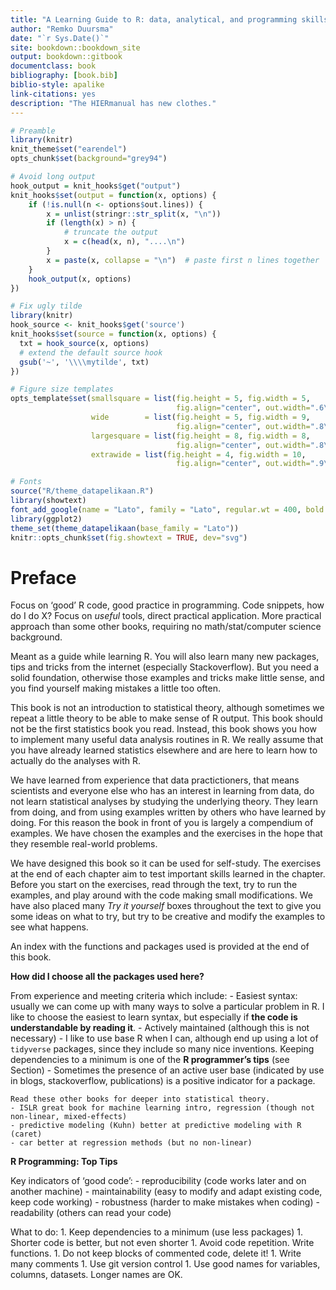 ```yaml
--- 
title: "A Learning Guide to R: data, analytical, and programming skills."
author: "Remko Duursma"
date: "`r Sys.Date()`"
site: bookdown::bookdown_site
output: bookdown::gitbook
documentclass: book
bibliography: [book.bib]
biblio-style: apalike
link-citations: yes
description: "The HIERmanual has new clothes."
---
```




```r
# Preamble
library(knitr)
knit_theme$set("earendel")
opts_chunk$set(background="grey94")

# Avoid long output
hook_output = knit_hooks$get("output")
knit_hooks$set(output = function(x, options) {
    if (!is.null(n <- options$out.lines)) {
        x = unlist(stringr::str_split(x, "\n"))
        if (length(x) > n) {
            # truncate the output
            x = c(head(x, n), "....\n")
        }
        x = paste(x, collapse = "\n")  # paste first n lines together
    }
    hook_output(x, options)
})

# Fix ugly tilde
library(knitr)
hook_source <- knit_hooks$get('source')
knit_hooks$set(source = function(x, options) {
  txt = hook_source(x, options)
  # extend the default source hook
  gsub('~', '\\\\mytilde', txt)
})

# Figure size templates
opts_template$set(smallsquare = list(fig.height = 5, fig.width = 5, 
                                     fig.align="center", out.width=".6\\linewidth"),
                  wide        = list(fig.height = 5, fig.width = 9, 
                                     fig.align="center", out.width=".8\\linewidth"),
                  largesquare = list(fig.height = 8, fig.width = 8, 
                                     fig.align="center", out.width=".8\\linewidth"),
                  extrawide = list(fig.height = 4, fig.width = 10,
                                     fig.align="center", out.width=".9\\linewidth"))

# Fonts
source("R/theme_datapelikaan.R")
library(showtext)
font_add_google(name = "Lato", family = "Lato", regular.wt = 400, bold.wt = 700)
library(ggplot2)
theme_set(theme_datapelikaan(base_family = "Lato"))
knitr::opts_chunk$set(fig.showtext = TRUE, dev="svg")


```


# Preface

Focus on 'good' R code, good practice in programming. Code snippets, how do I do X? Focus on *useful* tools, direct practical application. More practical approach than some other books, requiring no math/stat/computer science background. 

Meant as a guide while learning R. You will also learn many new packages, tips and tricks from the internet (especially Stackoverflow). But you need a solid foundation, otherwise those examples and tricks make little sense, and you find yourself making mistakes a little too often. 

This book is not an introduction to statistical theory, although sometimes we repeat a little theory to be able to make sense of R output. This book should not be the first statistics book you read. Instead, this book shows you how to implement many useful data analysis routines in R. We really assume that you have already learned statistics elsewhere and are here to learn how to actually do the analyses with R.

We have learned from experience that data practictioners, that means scientists and everyone else who has an interest in learning from data, do not learn statistical analyses by studying the underlying theory. They learn from doing, and from using examples written by others who have learned by doing. For this reason the book in front of you is largely a compendium of examples. We have chosen the examples and the exercises in the hope that they resemble real-world problems. 

We have designed this book so it can be used for self-study. The exercises at the end of each chapter aim to test important skills learned in the chapter. Before you start on the exercises, read through the text, try to run the examples, and play around with the code making small modifications. We have also placed many *Try it yourself* boxes throughout the text to give you some ideas on what to try, but try to be creative and modify the examples to see what happens.

An index with the functions and packages used is provided at the end of this book.

**How did I choose all the packages used here?**

From experience and meeting criteria which include:
- Easiest syntax: usually we can come up with many ways to solve a particular problem in R. I like to choose the easiest to learn syntax, but especially if **the code is understandable by reading it**. 
- Actively maintained (although this is not necessary)
- I like to use base R when I can, although end up using a lot of `tidyverse` packages, since they include so many nice inventions. Keeping dependencies to a minimum is one of the **R programmer's tips** (see Section)
- Sometimes the presence of an active user base (indicated by use in blogs, stackoverflow, publications) is a positive indicator for a package. 


```block2
Read these other books for deeper into statistical theory. 
- ISLR great book for machine learning intro, regression (though not non-linear, mixed-effects)
- predictive modeling (Kuhn) better at predictive modeling with R (caret)
- car better at regression methods (but no non-linear)
```


**R Programming: Top Tips**


Key indicators of 'good code':
- reproducibility (code works later and on another machine)
- maintainability (easy to modify and adapt existing code, keep code working)
- robustness (harder to make mistakes when coding)
- readability (others can read your code)


What to do:
1. Keep dependencies to a minimum (use less packages)
1. Shorter code is better, but not even shorter
1. Avoid code repetition. Write functions.
1. Do not keep blocks of commented code, delete it!
1. Write many comments
1. Use git version control
1. Use good names for variables, columns, datasets. Longer names are OK.




